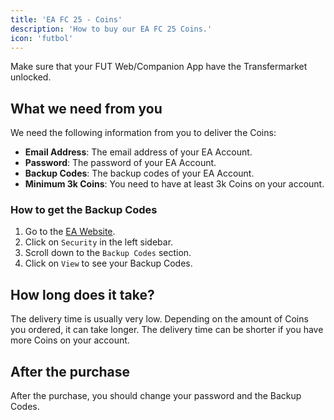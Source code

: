 ```yaml
---
title: 'EA FC 25 - Coins'
description: 'How to buy our EA FC 25 Coins.'
icon: 'futbol'
---
```


<Warning>
Make sure that your FUT Web/Companion App have the Transfermarket unlocked.
</Warning>

## What we need from you

We need the following information from you to deliver the Coins:

- **Email Address**: The email address of your EA Account.
- **Password**: The password of your EA Account.
- **Backup Codes**: The backup codes of your EA Account.
- **Minimum 3k Coins**: You need to have at least 3k Coins on your account.

### How to get the Backup Codes

1. Go to the [EA Website](https://myaccount.ea.com/cp-ui/security/index).
2. Click on `Security` in the left sidebar.
3. Scroll down to the `Backup Codes` section.
4. Click on `View` to see your Backup Codes.

## How long does it take?

The delivery time is usually very low. Depending on the amount of Coins you ordered, it can take longer. 
The delivery time can be shorter if you have more Coins on your account.

## After the purchase

<Warning>
After the purchase, you should change your password and the Backup Codes.
</Warning>

